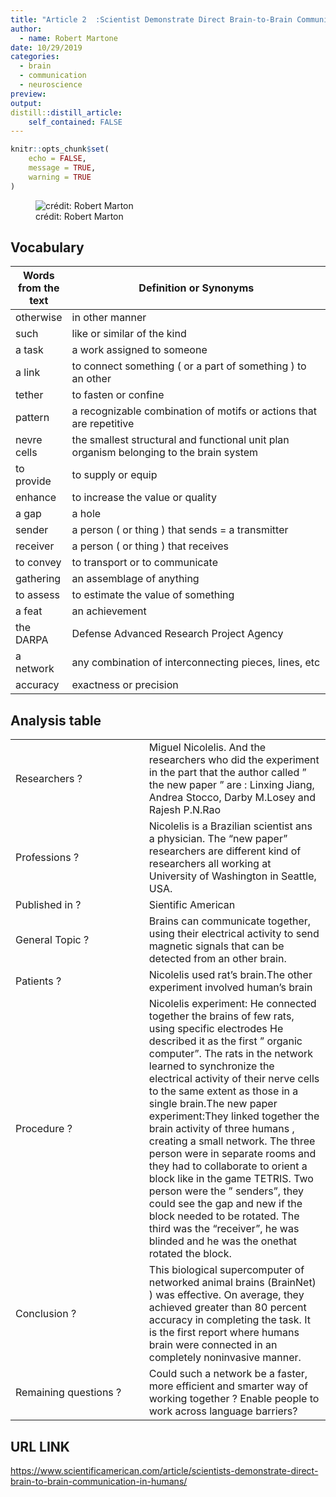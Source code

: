 ```yaml
---
title: "Article 2  :Scientist Demonstrate Direct Brain-to-Brain Communication in Humans."
author:
  - name: Robert Martone 
date: 10/29/2019
categories:
  - brain
  - communication 
  - neuroscience
preview: 
output:
distill::distill_article:
    self_contained: FALSE
---
```


```r
knitr::opts_chunk$set(
	echo = FALSE,
	message = TRUE,
	warning = TRUE
)
```

![crédit: Robert Marton](https://static.scientificamerican.com/sciam/cache/file/FA20BD8C-1068-4C4C-83DC640033C16686_source.jpg?w=590&h=800&75D70919-16D9-4153-B10B4F17B6C49A72)

## Vocabulary 

| Words from the text |  Definition or Synonyms                                                                  |
| ------------------- | ---------------------------------------------------------------------------------------- |
| otherwise           | in other manner                                                                          |
| such                | like or similar of the kind                                                              |
| a task              | a work assigned to someone                                                               |
| a link              |  to connect something ( or a part of something )  to an other                            |
| tether              |  to fasten or confine                                                                    |
| pattern             | a recognizable combination of motifs or actions that are repetitive                      |
| nevre cells         | the smallest structural and functional unit plan organism belonging to the brain system  |
| to provide          |  to supply or equip                                                                      |
| enhance             | to increase the value or quality                                                         |
| a gap               |  a hole                                                                                  |
| sender              |  a person ( or thing ) that sends = a transmitter                                        |
| receiver            | a person ( or thing ) that receives                                                      |
| to convey           |  to transport or to communicate                                                          |
| gathering           |  an assemblage of anything                                                               |
| to assess           |  to estimate the value of something                                                      |
| a feat              |  an achievement                                                                          |
| the DARPA           | Defense Advanced Research Project Agency                                                 |
| a network           | any combination of interconnecting pieces, lines, etc                                    |
| accuracy            |  exactness or precision                                                                  |

## Analysis table

|                        |                                |
|------------------------|--------------------------------|
| Researchers ?         | Miguel Nicolelis. And the researchers who did the experiment in the part that the author called " the new paper " are : Linxing Jiang, Andrea Stocco, Darby M.Losey and Rajesh P.N.Rao |
| Professions ?         | Nicolelis is a Brazilian scientist ans a physician. The "new paper" researchers are different kind of researchers all working at University of Washington in Seattle, USA.|
| Published in ?        | Sientific American |
| General Topic ?       | Brains can communicate together, using their electrical activity to send magnetic signals that can be detected from an other brain. |
| Patients ?            | Nicolelis used rat's brain.The other experiment involved human's brain |
| Procedure ?           | Nicolelis experiment: He connected together the brains of few rats, using specific electrodes  He described it as the first " organic computer". The rats in the network learned to synchronize the electrical activity of their nerve cells to the same extent as those in a single brain.The new paper experiment:They linked together the brain activity of three humans , creating a small network. The three person were in separate rooms and they had to collaborate to orient a block like in the game TETRIS. Two person were the " senders", they could see the gap and new if the block needed to be rotated. The third was the "receiver", he was blinded and he was the onethat rotated the block.     |
| Conclusion ?          | This biological supercomputer of networked animal brains (BrainNet) ) was effective. On average, they achieved greater than 80 percent accuracy in completing the task. It is the first report where humans brain were connected in an completely noninvasive manner. |
| Remaining questions ? | Could such a network be a faster, more efficient and smarter way of working together ? Enable people to work across language barriers? |



## URL LINK 

<https://www.scientificamerican.com/article/scientists-demonstrate-direct-brain-to-brain-communication-in-humans/>












